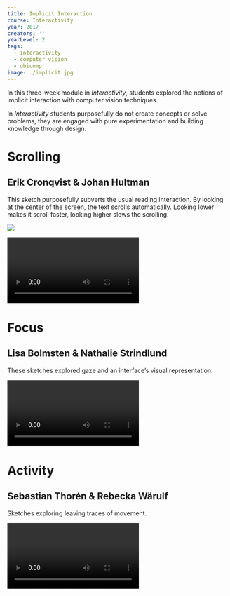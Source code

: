 ---
title: Implicit Interaction
course: Interactivity
year: 2017
creators: ''
yearLevel: 2
tags:
  - interactivity
  - computer vision
  - ubicomp
image: ./implicit.jpg
---

In this three-week module in _Interactivity_, students explored the notions of implicit interaction with computer vision techniques.

In _Interactivity_ students purposefully do not create concepts or solve problems, they are engaged with pure experimentation and building knowledge through design.

<div className="narrow section">

# Scrolling
## Erik Cronqvist & Johan Hultman

This sketch purposefully subverts the usual reading interaction. By looking at the center of the screen, the text scrolls automatically. Looking lower makes it scroll faster, looking higher slows the scrolling.

![](./implicit-ec-1.jpg)

<video autoplay src="./implicit-ec-2.webm" />
  
</div>

<div className="narrow section">

# Focus
## Lisa Bolmsten & Nathalie Strindlund

These sketches explored gaze and an interface’s visual representation.

<video autoplay src="./implicit-focus-2.webm" />

A notification has a lower visual prominence when the head is turned toward it.

<video autoplay src="./implicit-focus-0.webm" />

A document blurs out when your head is turned away.

</div>

<div className="narrow section">

# Activity
## Sebastian Thorén & Rebecka Wärulf

Sketches exploring leaving traces of movement.

</div>

<section className="imageSet">

<video autoplay src="./implicit-act-1.webm" />
<video autoplay src="./implicit-act-2.webm" />
<video autoplay src="./implicit-act-3a.webm" />

</section>


